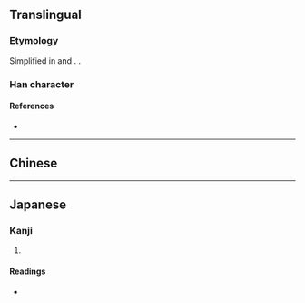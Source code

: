 {{character info/new}}
{{also|溼|濕}}
==Translingual==
{{ja-forms|湿|湿|[[濕]]}}

===Etymology===
Simplified in {{w|simplified Chinese|Chinese}} and {{w|shinjitai|Japanese}}. {{Han simp|濕|f=𢇁|t=业}}.

===Han character===
{{Han char|rn=85|rad=水|as=09|sn=12|four=|canj=EATC|ids=⿰氵显}}

====References====
* {{Han ref|kx=0639.111|dkj=17920|dj=1046.010|hdz=31675.020|uh=6E7F|ud=28287}}

----

==Chinese==
{{zh-see|濕}}

----

==Japanese==
{{ja-kanji forms|湿|濕}}

===Kanji===
{{ja-kanji|grade=c|rs=水09|kyu=濕}}

# {{defn|lang=ja|sort=水09}}

====Readings====
* {{ja-readings|on=[[しつ]] (shitsu)|kun=[[しめる]] (shimeru), [[しめす]] (shimesu), [[うるおう]] (uruou)}}
